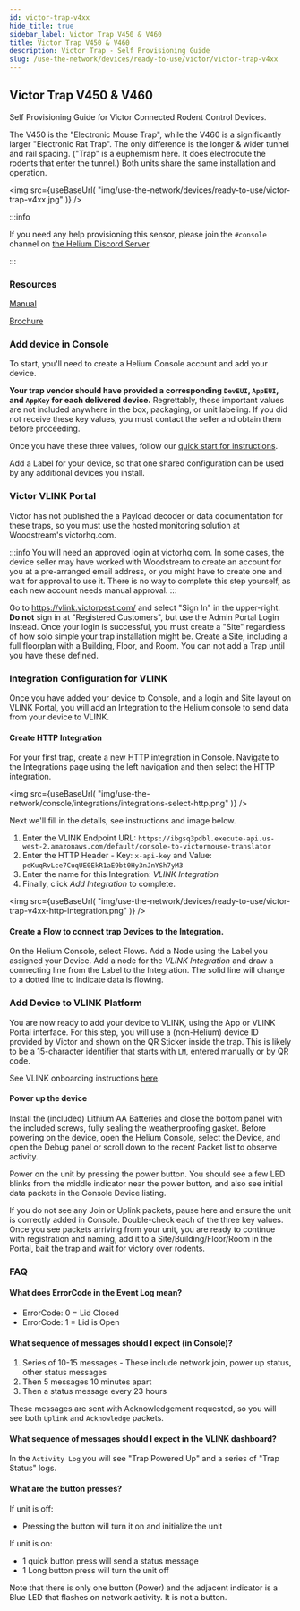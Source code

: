 ```yaml
---
id: victor-trap-v4xx
hide_title: true
sidebar_label: Victor Trap V450 & V460
title: Victor Trap V450 & V460
description: Victor Trap - Self Provisioning Guide
slug: /use-the-network/devices/ready-to-use/victor/victor-trap-v4xx
---
```



## Victor Trap V450 & V460

Self Provisioning Guide for Victor Connected Rodent Control Devices.

The V450 is the "Electronic Mouse Trap", while the V460 is a significantly larger "Electronic Rat Trap".
The only difference is the longer & wider tunnel and rail spacing. ("Trap" is a euphemism here.  It does electrocute the rodents that enter the tunnel.)
Both units share the same installation and operation.

<img
  src={useBaseUrl(
    "img/use-the-network/devices/ready-to-use/victor-trap-v4xx.jpg"
  )}
/>

:::info

If you need any help provisioning this sensor, please join the `#console`
channel on [the Helium Discord Server](https://discord.gg/helium).

:::

### Resources

[Manual](https://www.vlinkhq.com/instructions/V450-V460-Vlink-User-Manual-US.pdf)

[Brochure](https://www.vlinkhq.com/images/VLink_Brochure.pdf)

### Add device in Console

To start, you'll need to create a Helium Console account and add your device.

**Your trap vendor should have provided a corresponding `DevEUI`, `AppEUI`, and `AppKey` for each delivered device.**
Regrettably, these important values are not included anywhere in the box, packaging, or unit labeling.
If you did not receive these key values, you must contact the seller and obtain them before proceeding.

Once you have these three values, follow our
[quick start for instructions](/use-the-network/console/quickstart).

Add a Label for your device, so that one shared configuration can be used by any additional devices you install.

### Victor VLINK Portal
Victor has not published the a Payload decoder or data documentation for these traps, so you must use the hosted monitoring solution at Woodstream's victorhq.com.

:::info
You will need an approved login at victorhq.com.
In some cases, the device seller may have worked with Woodstream to create an account for you at a pre-arranged email address, or you might have to create one and wait for approval to use it.
There is no way to complete this step yourself, as each new account needs manual approval.
:::

Go to https://vlink.victorpest.com/ and select "Sign In" in the upper-right.  
**Do not** sign in at "Registered Customers", but use the Admin Portal Login instead.
Once your login is successful, you must create a "Site" regardless of how solo simple your trap installation might be.
Create a Site, including a full floorplan with a Building, Floor, and Room.  You can not add a Trap until you have these defined.

### Integration Configuration for VLINK

Once you have added your device to Console, and a login and Site layout on VLINK Portal, you will add an Integration to the Helium console to send data from your device to VLINK.

#### Create HTTP Integration

For your first trap, create a new HTTP integration in Console.
Navigate to the Integrations page using the left navigation and then select the HTTP integration.

<img
  src={useBaseUrl(
    "img/use-the-network/console/integrations/integrations-select-http.png"
  )}
/>

Next we'll fill in the details, see instructions and image below.

1. Enter the VLINK Endpoint URL:
   `https://ibgsq3pdbl.execute-api.us-west-2.amazonaws.com/default/console-to-victormouse-translator`
2. Enter the HTTP Header - Key: `x-api-key` and Value:
   `peKuqRvLce7CuqUE0EkR1aE9bt0Hy3nJnYSh7yM3`
3. Enter the name for this Integration: _VLINK Integration_
4. Finally, click _Add Integration_ to complete.

<img
  src={useBaseUrl(
    "img/use-the-network/devices/ready-to-use/victor-trap-v4xx-http-integration.png"
  )}
/>

#### Create a Flow to connect trap Devices to the Integration.

On the Helium Console, select Flows.   Add a Node using the Label you assigned your Device.
Add a node for the _VLINK Integration_ and draw a connecting line from the Label to the Integration.
The solid line will change to a dotted line to indicate data is flowing.

### Add Device to VLINK Platform

You are now ready to add your device to VLINK, using the App or VLINK Portal interface.
For this step, you will use a (non-Helium) device ID provided by Victor and shown on the QR Sticker inside the trap.
This is likely to be a 15-character identifier that starts with `LM`, entered manually or by QR code.

See VLINK onboarding instructions
[here](https://helium-docs.s3-us-west-2.amazonaws.com/VLINK_Tunnel_Trap_Setup_Instructions.pdf).


#### Power up the device

Install the (included) Lithium AA Batteries and close the bottom panel with the included screws, fully sealing the weatherproofing gasket.
Before powering on the device, open the Helium Console, select the Device, and open the Debug panel or scroll down to the recent Packet list to observe activity.

Power on the unit by pressing the power button.
You should see a few LED blinks from the middle indicator near the power button, and also see initial data packets in the Console Device listing.

If you do not see any Join or Uplink packets, pause here and ensure the unit is correctly added in Console.  Double-check each of the three key values.
Once you see packets arriving from your unit, you are ready to continue with registration and naming, add it to a Site/Building/Floor/Room in the Portal, bait the trap and wait for victory over rodents.

### FAQ

#### What does ErrorCode in the Event Log mean?

- ErrorCode: 0 = Lid Closed
- ErrorCode: 1 = Lid is Open

#### What sequence of messages should I expect (in Console)?

1. Series of 10-15 messages - These include network join, power up status, other
   status messages
2. Then 5 messages 10 minutes apart
3. Then a status message every 23 hours

These messages are sent with Acknowledgement requested, so you will see both `Uplink` and `Acknowledge` packets.

#### What sequence of messages should I expect in the VLINK dashboard?

In the `Activity Log` you will see "Trap Powered Up" and a series of "Trap Status" logs.

#### What are the button presses?

If unit is off:

- Pressing the button will turn it on and initialize the unit

If unit is on:

- 1 quick button press will send a status message
- 1 Long button press will turn the unit off

Note that there is only one button (Power) and the adjacent indicator is a Blue LED that flashes on network activity.  It is not a button.